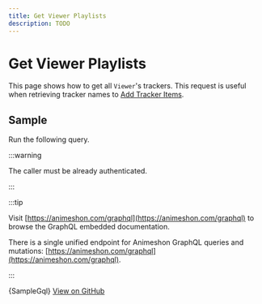 ```yaml
---
title: Get Viewer Playlists
description: TODO
---
```


# Get Viewer Playlists

This page shows how to get all `Viewer`'s trackers.
This request is useful when retrieving tracker names to [Add Tracker Items](mutation-update-tracker).

## Sample

Run the following query.

:::warning

The caller must be already authenticated.

:::

:::tip

Visit [https://animeshon.com/graphql](https://animeshon.com/graphql) to browse the GraphQL embedded documentation.

There is a single unified endpoint for Animeshon GraphQL queries and mutations: [https://animeshon.com/graphql](https://animeshon.com/graphql).

:::


<CodeBlock language="graphql">
  {SampleGql}
</CodeBlock>
<a href="https://github.com/animeapis/graphql-samples/blob/master/quickstarts/query-viewer-trackers.gql">View on GitHub</a>
